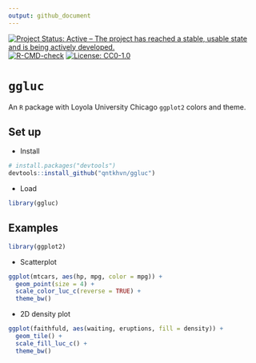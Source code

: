```yaml
---
output: github_document
---
```


<!-- badges: start -->
[![Project Status: Active – The project has reached a stable, usable
state and is being actively
developed.](https://www.repostatus.org/badges/latest/active.svg)](https://www.repostatus.org/#active)
[![R-CMD-check](https://github.com/qntkhvn/ggluc/workflows/R-CMD-check/badge.svg)](https://github.com/qntkhvn/ggluc/actions)
[![License: CC0-1.0](https://licensebuttons.net/l/zero/1.0/80x15.png)](http://creativecommons.org/publicdomain/zero/1.0/)
<!-- badges: end -->

# `ggluc`

An `R` package with Loyola University Chicago `ggplot2` colors and theme.

## Set up

* Install

```r
# install.packages("devtools")
devtools::install_github("qntkhvn/ggluc")
```

* Load

```r
library(ggluc)
```

## Examples

```r
library(ggplot2)
```

*   Scatterplot

```r
ggplot(mtcars, aes(hp, mpg, color = mpg)) +
  geom_point(size = 4) +
  scale_color_luc_c(reverse = TRUE) +
  theme_bw()
```

*   2D density plot

```r
ggplot(faithfuld, aes(waiting, eruptions, fill = density)) +
  geom_tile() +
  scale_fill_luc_c() +
  theme_bw()
```

